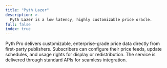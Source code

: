 ```yaml
---
title: "Pyth Lazer"
description: >-
  Pyth Lazer is a low latency, highly customizable price oracle.
full: false
index: true
---
```


Pyth Pro delivers customizable, enterprise-grade price data directly from first-party publishers.
Subscribers can configure their price feeds, update schedules, and usage rights for display or redistribution.
The service is delivered through standard APIs for seamless integration.
